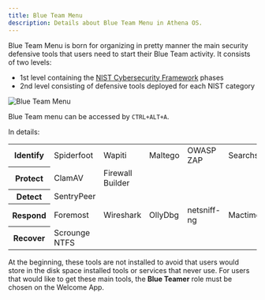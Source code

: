 ```yaml
---
title: Blue Team Menu
description: Details about Blue Team Menu in Athena OS.
---
```


Blue Team Menu is born for organizing in pretty manner the main security defensive tools that users need to start their Blue Team activity. It consists of two levels:
* 1st level containing the [NIST Cybersecurity Framework](https://www.nist.gov/cyberframework) phases
* 2nd level consisting of defensive tools deployed for each NIST category

![Blue Team Menu](@assets/images/blueteam-menu.png)

Blue Team menu can be accessed by `CTRL+ALT+A`.

In details:
<table>
  <tr>
    <th>Identify</th>
    <td>Spiderfoot</td>
    <td>Wapiti</td>
    <td>Maltego</td>
    <td>OWASP ZAP</td>
    <td>Searchsploit</td>
  </tr>
  <tr>
    <th>Protect</th>
    <td>ClamAV</td>
    <td>Firewall Builder</td>
  </tr>
  <tr>
    <th>Detect</th>
    <td>SentryPeer</td>
  </tr>
  <tr>
    <th>Respond</th>
    <td>Foremost</td>
    <td>Wireshark</td>
    <td>OllyDbg</td>
    <td>netsniff-ng</td>
    <td>Mactime</td>
    <td>ILS</td>
    <td>ICAT</td>
    <td>Guymager</td>
    <td>Ghidra</td>
    <td>Galleta</td>
  </tr>
  <tr>
    <th>Recover</th>
    <td>Scrounge NTFS</td>
  </tr>
</table>

At the beginning, these tools are not installed to avoid that users would store in the disk space installed tools or services that never use. For users that would like to get these main tools, the **Blue Teamer** role must be chosen on the Welcome App.

<ImageComponent />
